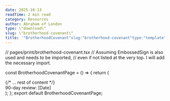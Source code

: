 ```yaml
---
date: 2025-10-13
readTime: 2 min read
category: Resources
author: Abraham of London
type: \"download\"
slug: \"brotherhood-covenant\"
title: '"BrotherhoodCovenant"slug:"brotherhood-covenant"type:"template"slug:"brotherhood-covenant"type:"Download"title:"BrotherhoodCovenant"date:2025-10-13author:"AbrahamofLondon"readTime:2minreadcategory:"Resources"'
---
```


// pages/print/brotherhood-covenant.tsx
// Assuming EmbossedSign is also used and needs to be imported,
// even if not listed at the very top. I will add the necessary import.

const BrotherhoodCovenantPage = () => {
return (

<BrandFrame title="Brotherhood Covenant" subtitle="90-day commitment to presence, truth, confidentiality, practical service, and family protection.">
  {/* ... rest of content */}
  <div className="flex items-center justify-between text-[11.5px] text-[color:var(--color-on-secondary)/0.6]">
    <span>90-day review: [Date]</span>
  </div>
</BrandFrame>
); }; export default BrotherhoodCovenantPage;
